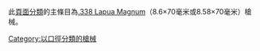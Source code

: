 此[[頁面分類|頁面分類]]的主條目為[[.338拉普麥格農|.338 Lapua Magnum]]（8.6×70毫米或8.58×70毫米）槍械。

[[Category:以口徑分類的槍械|Category:以口徑分類的槍械]]